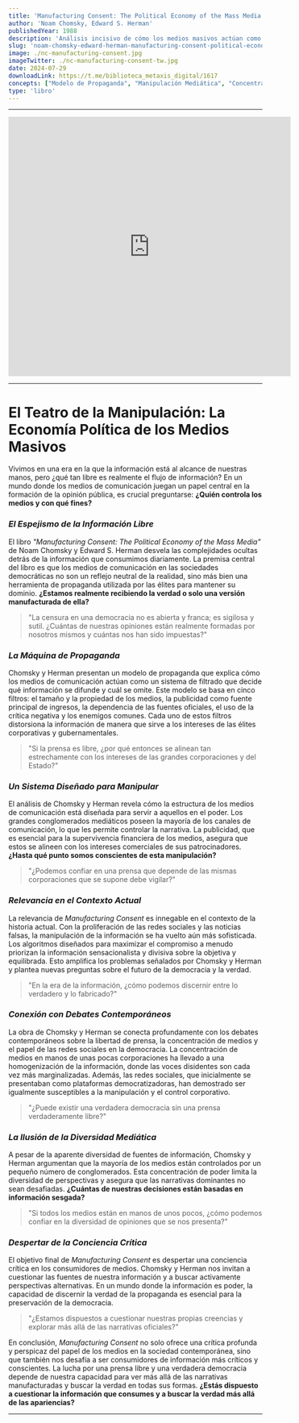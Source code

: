 ```yaml
---
title: 'Manufacturing Consent: The Political Economy of the Mass Media'
author: 'Noam Chomsky, Edward S. Herman'
publishedYear: 1988
description: 'Análisis incisivo de cómo los medios masivos actúan como una herramienta de propaganda, manipulando la información para servir a los intereses de las élites. Desvela la concentración de medios y cuestiona la libertad de prensa en la democracia.'
slug: 'noam-chomsky-edward-herman-manufacturing-consent-political-economy-mass-media-propaganda'
image: ./nc-manufacturing-consent.jpg
imageTwitter: ./nc-manufacturing-consent-tw.jpg
date: 2024-07-29
downloadLink: https://t.me/biblioteca_metaxis_digital/1617
concepts: ["Modelo de Propaganda", "Manipulación Mediática", "Concentración de Medios", "Publicidad y Medios", "Libertad de Prensa", "Noam Chomsky"]
type: 'libro'
---
```


---

<iframe width="560" height="515" src="https://www.youtube.com/embed/IphiY9L1Tp4?si=TP-cvoMjPhI5Oref" title="YouTube video player" frameborder="0" allow="accelerometer; autoplay; clipboard-write; encrypted-media; gyroscope; picture-in-picture; web-share" referrerpolicy="strict-origin-when-cross-origin" allowfullscreen></iframe>


---

# **El Teatro de la Manipulación: La Economía Política de los Medios Masivos**

Vivimos en una era en la que la información está al alcance de nuestras manos, pero ¿qué tan libre es realmente el flujo de información? En un mundo donde los medios de comunicación juegan un papel central en la formación de la opinión pública, es crucial preguntarse: **¿Quién controla los medios y con qué fines?**

### _El Espejismo de la Información Libre_

El libro _"Manufacturing Consent: The Political Economy of the Mass Media"_ de Noam Chomsky y Edward S. Herman desvela las complejidades ocultas detrás de la información que consumimos diariamente. La premisa central del libro es que los medios de comunicación en las sociedades democráticas no son un reflejo neutral de la realidad, sino más bien una herramienta de propaganda utilizada por las élites para mantener su dominio. **¿Estamos realmente recibiendo la verdad o solo una versión manufacturada de ella?**

> "La censura en una democracia no es abierta y franca; es sigilosa y sutil. ¿Cuántas de nuestras opiniones están realmente formadas por nosotros mismos y cuántas nos han sido impuestas?"

### _La Máquina de Propaganda_

Chomsky y Herman presentan un modelo de propaganda que explica cómo los medios de comunicación actúan como un sistema de filtrado que decide qué información se difunde y cuál se omite. Este modelo se basa en cinco filtros: el tamaño y la propiedad de los medios, la publicidad como fuente principal de ingresos, la dependencia de las fuentes oficiales, el uso de la crítica negativa y los enemigos comunes. Cada uno de estos filtros distorsiona la información de manera que sirve a los intereses de las élites corporativas y gubernamentales.

> "Si la prensa es libre, ¿por qué entonces se alinean tan estrechamente con los intereses de las grandes corporaciones y del Estado?"

### _Un Sistema Diseñado para Manipular_

El análisis de Chomsky y Herman revela cómo la estructura de los medios de comunicación está diseñada para servir a aquellos en el poder. Los grandes conglomerados mediáticos poseen la mayoría de los canales de comunicación, lo que les permite controlar la narrativa. La publicidad, que es esencial para la supervivencia financiera de los medios, asegura que estos se alineen con los intereses comerciales de sus patrocinadores. **¿Hasta qué punto somos conscientes de esta manipulación?**

> "¿Podemos confiar en una prensa que depende de las mismas corporaciones que se supone debe vigilar?"

### _Relevancia en el Contexto Actual_

La relevancia de _Manufacturing Consent_ es innegable en el contexto de la historia actual. Con la proliferación de las redes sociales y las noticias falsas, la manipulación de la información se ha vuelto aún más sofisticada. Los algoritmos diseñados para maximizar el compromiso a menudo priorizan la información sensacionalista y divisiva sobre la objetiva y equilibrada. Esto amplifica los problemas señalados por Chomsky y Herman y plantea nuevas preguntas sobre el futuro de la democracia y la verdad.

> "En la era de la información, ¿cómo podemos discernir entre lo verdadero y lo fabricado?"

### _Conexión con Debates Contemporáneos_

La obra de Chomsky y Herman se conecta profundamente con los debates contemporáneos sobre la libertad de prensa, la concentración de medios y el papel de las redes sociales en la democracia. La concentración de medios en manos de unas pocas corporaciones ha llevado a una homogenización de la información, donde las voces disidentes son cada vez más marginalizadas. Además, las redes sociales, que inicialmente se presentaban como plataformas democratizadoras, han demostrado ser igualmente susceptibles a la manipulación y el control corporativo.

> "¿Puede existir una verdadera democracia sin una prensa verdaderamente libre?"

### _La Ilusión de la Diversidad Mediática_

A pesar de la aparente diversidad de fuentes de información, Chomsky y Herman argumentan que la mayoría de los medios están controlados por un pequeño número de conglomerados. Esta concentración de poder limita la diversidad de perspectivas y asegura que las narrativas dominantes no sean desafiadas. **¿Cuántas de nuestras decisiones están basadas en información sesgada?**

> "Si todos los medios están en manos de unos pocos, ¿cómo podemos confiar en la diversidad de opiniones que se nos presenta?"

### _Despertar de la Conciencia Crítica_

El objetivo final de _Manufacturing Consent_ es despertar una conciencia crítica en los consumidores de medios. Chomsky y Herman nos invitan a cuestionar las fuentes de nuestra información y a buscar activamente perspectivas alternativas. En un mundo donde la información es poder, la capacidad de discernir la verdad de la propaganda es esencial para la preservación de la democracia.

> "¿Estamos dispuestos a cuestionar nuestras propias creencias y explorar más allá de las narrativas oficiales?"

En conclusión, _Manufacturing Consent_ no solo ofrece una crítica profunda y perspicaz del papel de los medios en la sociedad contemporánea, sino que también nos desafía a ser consumidores de información más críticos y conscientes. La lucha por una prensa libre y una verdadera democracia depende de nuestra capacidad para ver más allá de las narrativas manufacturadas y buscar la verdad en todas sus formas. **¿Estás dispuesto a cuestionar la información que consumes y a buscar la verdad más allá de las apariencias?**

---
